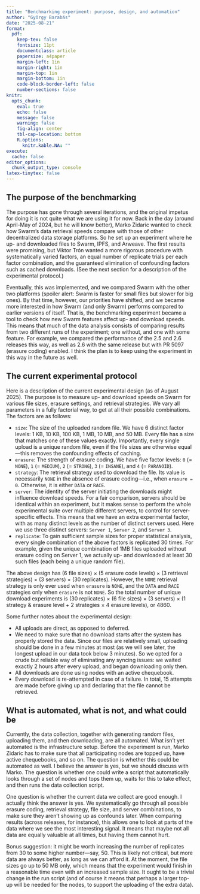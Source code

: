 ```yaml
---
title: "Benchmarking experiment: purpose, design, and automation"
author: "György Barabás"
date: "2025-08-21"
format:
  pdf:
    keep-tex: false
    fontsize: 11pt
    documentclass: article
    papersize: a4paper
    margin-left: 1in
    margin-right: 1in
    margin-top: 1in
    margin-bottom: 1in
    code-block-border-left: false
    number-sections: false
knitr:
  opts_chunk:
    eval: true
    echo: false
    message: false
    warning: false
    fig-align: center
    tbl-cap-location: bottom
    R.options:
      knitr.kable.NA: ""
execute: 
  cache: false
editor_options: 
  chunk_output_type: console
latex-tinytex: false
---
```




## The purpose of the benchmarking

The purpose has gone through several iterations, and the original impetus for doing it is not quite what we are using it for now. Back in the day (around April-May of 2024, but he will know better), Marko Zidaric wanted to check how Swarm's data retrieval speeds compare with those of other decentralized data storage platforms. So he set up an experiment where he up- and downloaded files to Swarm, IPFS, and Arweave. The first results were promising, but Viktor Trón wanted a more rigorous procedure with systematically varied factors, an equal number of replicate trials per each factor combination, and the guaranteed elimination of confounding factors such as cached downloads. (See the next section for a description of the experimental protocol.)

Eventually, this was implemented, and we compared Swarm with the other two platforms (spoiler alert: Swarm is faster for small files but slower for big ones). By that time, however, our priorities have shifted, and we became more interested in how Swarm (and only Swarm) performs compared to earlier versions of itself. That is, the benchmarking experiment became a tool to check how new Swarm features affect up- and download speeds. This means that much of the data analysis consists of comparing results from two different runs of the experiment; one without, and one with some feature. For example, we compared the performance of the 2.5 and 2.6 releases this way, as well as 2.6 with the same release but with PR 5097 (erasure coding) enabled. I think the plan is to keep using the experiment in this way in the future as well.



## The current experimental protocol

Here is a description of the current experimental design (as of August 2025). The purpose is to measure up- and download speeds on Swarm for various file sizes, erasure settings, and retrieval strategies. We vary all parameters in a fully factorial way, to get at all their possible combinations. The factors are as follows:

-   `size`: The size of the uploaded random file. We have 6 distinct factor levels: 1 KB, 10 KB, 100 KB, 1 MB, 10 MB, and 50 MB. Every file has a size that matches one of these values exactly. Importantly, every single upload is a unique random file, even if the file sizes are otherwise equal---this removes the confounding effects of caching.
-   `erasure`: The strength of erasure coding. We have five factor levels: `0` (= `NONE`), `1` (= `MEDIUM`), `2` (= `STRONG`), `3` (= `INSANE`), and `4` (= `PARANOID`).
-   `strategy`: The retrieval strategy used to download the file. Its value is necessarily `NONE` in the absence of erasure coding---i.e., when `erasure = 0`. Otherwise, it is either `DATA` or `RACE`.
-   `server`: The identity of the server initiating the downloads might influence download speeds. For a fair comparison, servers should be identical within an experiment, but it makes sense to perform the whole experimental suite over multiple different servers, to control for server-specific effects. This means that we have an extra experimental factor, with as many distinct levels as the number of distinct servers used. Here we use three distinct servers: `Server 1`, `Server 2`, and `Server 3`.
-   `replicate`: To gain sufficient sample sizes for proper statistical analysis, every single combination of the above factors is replicated 30 times. For example, given the unique combination of 1MB files uploaded without erasure coding on Server 1, we actually up- and downloaded at least 30 such files (each being a unique random file).

The above design has (6 file sizes) $\times$ (5 erasure code levels) $\times$ (3 retrieval strategies) $\times$ (3 servers) $\times$ (30 replicates). However, the `NONE` retrieval strategy is only ever used when `erasure` is `NONE`, and the `DATA` and `RACE` strategies only when `erasure` is not `NONE`. So the total number of unique download experiments is (30 replicates) $\times$ (6 file sizes) $\times$ (3 servers) $\times$ (1 strategy & erasure level + 2 strategies $\times$ 4 erasure levels), or $4860$.

Some further notes about the experimental design:

-   All uploads are direct, as opposed to deferred.
-   We need to make sure that no download starts after the system has properly stored the data. Since our files are relatively small, uploading should be done in a few minutes at most (as we will see later, the longest upload in our data took below 3 minutes). So we opted for a crude but reliable way of eliminating any syncing issues: we waited exactly 2 hours after every upload, and began downloading only then.
-   All downloads are done using nodes with an active chequebook.
-   Every download is re-attempted in case of a failure. In total, 15 attempts are made before giving up and declaring that the file cannot be retrieved.



## What is automated, what is not, and what could be

Currently, the data collection, together with generating random files, uploading them, and then downloading, are all automated. What isn't yet automated is the infrastructure setup. Before the experiment is run, Marko Zidaric has to make sure that all participating nodes are topped up, have active chequebooks, and so on. The question is whether this could be automated as well. I believe the answer is yes, but we should discuss with Marko. The question is whether one could write a script that automatically looks through a set of nodes and tops them up, waits for this to take effect, and then runs the data collection script.

One question is whether the current data we collect are good enough. I actually think the answer is yes. We systematically go through all possible erasure coding, retrieval strategy, file size, and server combinations, to make sure they aren't showing up as confounds later. When comparing results (across releases, for instance), this allows one to look at parts of the data where we see the most interesting signal. It means that maybe not all data are equally valuable at all times, but having them cannot hurt.

Bonus suggestion: it might be worth increasing the number of replicates from 30 to some higher number---say, 50. This is likely not critical, but more data are always better, as long as we can afford it. At the moment, the file sizes go up to 50 MB only, which means that the experiment would finish in a reasonable time even with an increased sample size. It ought to be a trivial change in the run script (and of course it means that perhaps a larger top-up will be needed for the nodes, to support the uploading of the extra data).
